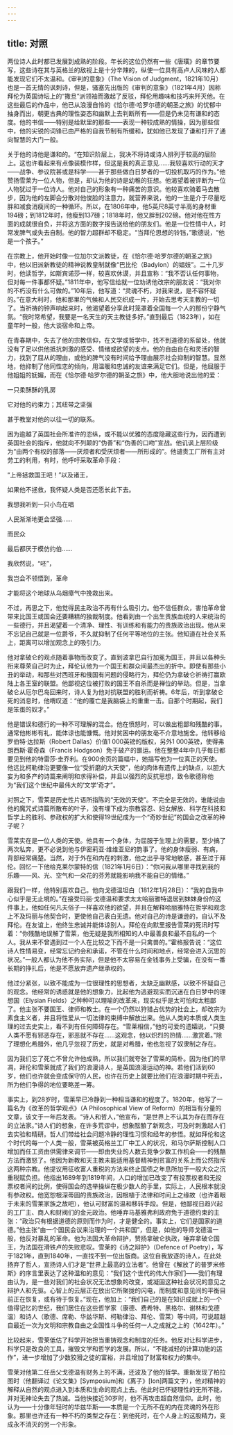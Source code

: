```yaml
---
---
---
```

title: 对照
---




两位诗人此时都已发展到成熟的阶段。年长的这位仍然有一些《唐璜》的章节要写，这些诗在其与英格兰的敌视上是十分辛辣的，纵使一位具有高卢人风味的人都能发现它们不太温和。《审判的意象》（The Vision of Judgment，1821年10月）也是一首无情的讽刺诗，但是，骚塞先出版的《审判的意象》（1821年4月）因称拜伦为英国诗坛上的“撒旦”派领袖而激起了反驳，拜伦用趣味和技巧来歼灭他。在这些最后的作品中，他已从浪漫自怜的《恰尔德·哈罗尔德的朝圣之旅》的忧郁中抽身而出，朝更古典的理性姿态和幽默上去判断所有——但是仍未见有谦和的态度。他的书信——特别是给默里的那些——表现一种较成熟的情操，因为那些信中，他的尖锐的词锋已由严格的自我节制有所缓和，犹如他已发现了谦和打开了通向智慧的大门一般。

关于他的诗他是谦和的。“在知识阶层上，我决不将诗或诗人排列于较高的层阶上。这也许看起来有点像装模作样，但这是我的真正意见……我较喜欢行动的天才——战争、参议院甚或是科学——甚于那些做白日梦者的一切投机取巧的作为。”他赞扬雪莱为一位人物，但是，却认为他的诗是幼稚的狂想。他渴望着被评断为一位人物犹过于一位诗人。他对自己的形象有一种痛苦的意识。他较喜欢骑着马去散步，因为他的左脚会分散对他俊脸的注意力。就营养来说，他的一生是介于尽量吃胖和减食消瘦间的一种循环。所以，在1806年中，他5英尺8英寸半高的身材重194磅；到1812年时，他瘦到137磅；1818年时，他又胖到202磅。他对他在性方面的成就很自负，并将这方面的数字报告送给他的朋友们。他是一位性情中人，时常发脾气或失去自制。他的智力超群却不稳定。“当拜伦思想的铃铛，”歌德说，“他是一个孩子。”

在宗教上，他开始时像一位加尔文派教徒，在《恰尔德·哈罗尔德的朝圣之旅》中，他以旧派新教徒的精神说教皇制就像“巴比伦（Badylon）的娼妓”。二十几岁时，他读哲学，如斯宾诺莎一样，较喜欢休谟，并且宣称：“我不否认任何事物，但对每一件事都怀疑。”1811年中，他写信给就一位劝诱他改宗的朋友说：“我对你的不朽没有什么可做的。”10年后，他写道：“灵魂不朽，对我来说，是不容怀疑的。”在意大利时，他和那里的气候和人民交织成一片，开始去思考天主教的一切了。当祈祷的钟声响起来时，他渴望着分享此时笼罩着全国每一个人的那份宁静气氛。“我时常希望，我要是一名天生的天主教徒多好。”直到最后（1823年），如在童年时一般，他大谈宿命和上帝。

在青春期中，失去了他的宗教信仰，在文学或哲学中，找不到道德的系留处，他就没有了足以供他抵抗刺激的感受、情绪或欲望的支点。他的自由自在和灵活的智力，找到了屈从的理由，或他的脾气没有时间给予理由展示社会抑制的智慧。显然地，他抑制了他同性恋的倾向，用温暖和忠诚的友谊来满足它们。但是，他屈服于他姐姐的妩媚，而在《恰尔德·哈罗尔德的朝圣之旅》中，他大胆地说出他的爱：

一只柔酥酥的乳房

它对他的约束力；其纽带之坚强

甚于教堂对他的以往一切的联系。



困为逾越了英国社会所准许的恣纵，或不能以优雅的态度隐藏这些行为，因而遭到英国社会的指斥，他就向不列颠的“伪善”和“伪善的口吻”宣战。他讥讽上层阶级为“由两个有权的部落——厌烦者和受厌烦者——所形成的”。他谴责工厂所有主对劳工的利用，有时，他呼吁采取革命手段：

“上帝拯救国王吧！”以及诸王，

如果他不拯救，我怀疑人类是否还愿长此下去。

我想我听到一只小鸟在唱

人民渐渐地更会坚强……

而民众

最后都厌于模仿约伯……

我欣然说，“呸”，

我岂会不领悟到，革命

才能将这个地球从乌烟瘴气中挽救出来。



不过，再思之下，他觉得民主政治不再有什么吸引力。他不信任群众，害怕革命曾带来比国王或国会还要糟糕的独裁制度。他看到由一个出生贵族血统的人来统治的一些德行，并且渴望着一个清净、理性、有训练和有能力的贵族政治出现。他从来不忘记自己就是一位爵爷，不久就抑制了任何平等地位的主张。他知道在社会关系上，距离可以增加观念上的吸引力。

他对拿破仑的观点随着事物而改变了。直到波拿巴自行加冕为国王，并且以各种头衔来尊荣自己时为止，拜伦认他为一个国王和群众间最杰出的折中。即使有那些小丑的举动，和那些对西班牙和俄国有问题的侵略行为，拜伦仍为拿破仑祈祷打赢欧陆上各王室的联盟。他鄙视这位被打败的国王不自杀而是禅位的举动。但是，当拿破仑从厄尔巴岛回来时，诗人复为他对抗联盟的胜利而祈祷。6年后，听到拿破仑死的消息时，他喟叹道：“他的覆亡是我脑袋上的重重一击。自那个时期起，我们是笨蛋的奴才。”

他是错误和德行的一种不可理解的混合。他在愤怒时，可以做出粗鄙和残酷的事。通常他彬彬有礼，能体谅也能慷慨。他对贫困中的朋友毫不介意地施舍。他转移给罗伯特·达拉斯（Robert Dallas）价值1 000英镑的版权，另外1 000英镑，使得弗朗西斯·霍奇森（Francis Hodgson）免于破产的噩运。他在整整4年中几乎每日都要见到他的特雷莎·圭乔利。在900余页的篇幅中，她描写他为一位真正的天使。他远比柯勒律治更要像一位“受折磨的大天使”，他的肉体有遗传上的缺点，以胆大妄为和多产的诗篇来阐明和求得补偿，并且以强烈的反抗思想，致令歌德称他为“我们这个世纪中最伟大的‘文学’奇才”。

对照之下，雪莱是历史性片语所指陈的“无效的天使”。不完全是无效的。谁能说由他的魔咒式诗篇所散布的叶子，没有埋下成为宗教容忍、妇女解放、科学在科技和哲学上的胜利、参政权的扩大和使得19世纪成为一个“奇妙世纪”的国会之改革的种子呢？

雪莱实在是一位人类的天使。他具有一个身体，为屈服于生理上的需要，至少搞了两次私奔，更不必说到他与伊密莉亚·维维亚尼的韵事了。他的身体瘦弱、有病，背部经常痛楚。当然，对于外在和内在的刺激，他之出乎寻常地敏感，甚至过于拜伦。回忆一下他给克莱尔蒙特的信（1821年1月6日）：“你问我从哪里寻找到我的乐趣——风、光、空气和一朵花的芬芳就能影响我不能自已的情绪。”

跟我们一样，他特别喜欢自己。他向戈德温坦白（1812年1月28日）：“我的自我中心似乎是无止境的。”在接受玛丽·戈德温和要求太太哈丽雅特退居到妹妹身份的这件事上，他如任何凡夫俗子一样喜欢他的欲望，并且在解释哈丽雅特在哲学和观念上不及玛丽与他契合时，更使他自己表白无遗。他对自己的诗是谦逊的，自认不及拜伦。在友谊上，他终生忠诚并能体谅别人。拜伦在向默里报告雪莱的死讯时写着：“你残酷地误解了雪莱，他无疑是我所相知的人中最善良和最不自私的一个人。我从来不曾遇到过一个人在比较之下而不是一只禽兽的。”霍格报告说：“这位诗人性情易变，经常忘记约会和承诺，不管在什么时间和地点，经常会进入沉思的状况。”一般人都认为他不务实际，但是他不太容易在金钱事务上受骗，在没有一番长期的挣扎后，他是不愿放弃遗产继承权的。

他过分紧张，以致不能成为一位很理性的思想者，太缺乏幽默感，以致不怀疑自己的观念。他经常的诱惑就是他的想象力，比起他为逃避现实而沉迷在白日梦中的理想国（Elysian Fields）之种种可以理喻的改革来，现实似乎是太可怕和太粗鄙了。他主张不要国王、律师和教士。在一个仍然以狩猎占优势的社会上，却改宗为素食主义者，并且将性爱从一切法律的束缚中解放出来。他从人类的本质或人类生理的过去史实上，看不到有任何障碍存在。“雪莱相信，”他的可爱的遗孀说，“只要人类不愿有邪恶存在，邪恶就不存在……这观念，他以炽烈的热情……激赏着。”除了理想化希腊外，他几乎忽视了历史，就是对希腊，他也忽视了奴隶制之存在。

因为我们忘了死亡不曾允许他成熟，所以我们就夸张了雪莱的简朴。因为他们的早凋，拜伦和雪莱就成了我们的浪漫诗人，是英国浪漫运动的神。若他们活到60岁，他们也许就会变成保守的人民，也许在历史上就要比他们在浪漫时期中死去，所为他们争得的地位要略差一筹。

事实上，到28岁时，雪莱早已冷静到一种相当谦和的程度了。1820年，他写了一篇名为《改革的哲学观点》（A Philosophical View of Reform）的相当有分量的文章，该文于一年后发表。“诗人和哲人，”他宣布，“是世界上不认其为存在而存在的立法家。”诗人们的想象，在许多荒谬中，想象酝酿了新观念，可及时刺激起人们去实验和精研。哲人们带给社会问题冷静的理性习惯和经年的参悟。就如拜伦和这个时代的每一个人类一般，雪莱被英格兰工厂中工人的状况，和马尔萨斯控制人口增加而任工资由供需律来调节——即由失业的人数去竞争少数工作机会——的残酷方法而激怒了。他因为新教和天主教未能适用基督精神到贫富的关系上而公然指斥这两种宗教。他提议用征收富人重税的方法来终止国债之年息所加于一般大众之沉重税赋负担。他指出1689年到1819年间，人口的增加已改变了有投票权者和无投票权者间的比例，使得国会的选举操纵在极少数人的手里，实际上，人民根本就没有参政权。他宽恕根深蒂固的贵族政治，因根植于法律和时间上之缘故（也许着眼于未来的雪莱家族之故吧），他认可财富的温和移转手段。但是，他鄙视日趋兴起的工厂主、商人和财阀们的金元政治。他唾弃马基雅弗利政府免于道德约束的主张：“政治只有根据道德的原则而作为时，才是健全的。事实上，它们是国家的道德。”他主张“由一个国民会议来治理的一个共和国”，但是，如他的导师戈德温一般，他反对暴乱的革命。他为法国大革命辩护，赞扬拿破仑执政，唾弃拿破仑国王，为法国在滑铁卢的失败悲叹。雪莱的《诗之辩护》（Defence of Poetry），写于1821年，直到1840年，一直找不到一位出版商。这位自我放逐的诗人，在此处扬弃了哲人，宣扬诗人们才是“世界上最高的立法者”。他曾在《解放了的普罗米修斯》的序言里表达了这种温和的意见：“我们这个世代的伟大作家们——我们有理由认为，是一些对我们的社会状况无法想象的改变，或凝固这种社会状况的意见之辩护人和先驱。心智上的云层正在放出它所聚拢的闪电，而制度和意见间的平衡目前正在恢复，或有待于恢复。”现在，他加上：“我们自己的是在知识成就上的一个值得记忆的世纪，我们居住在这些哲学家（康德、费希特、黑格尔、谢林和戈德温）和诗人（歌德、席勒、华兹华斯、柯勒律治、拜伦、雪莱）等中间，可说超越自最近一次为文明和宗教自由之全国性斗争的任何一人之成就之上的（1642年）。”

比较起来，雪莱低估了科学开始担当重铸观念和制度的任务。他反对让科学进步，科学只是改良的工具，摧毁文学和哲学的发展。所以，“不能减轻的计算功能的运作”，进一步增加了少数狡猾之徒的富裕，并且增加了财富和权力的集中。

雪莱对他第二任岳父戈德温有财务上的不满，还波及了他的哲学。重新发现了柏拉图时（他翻译过《论文集》[Symposium]和《离子》[Ion]两篇文字），他对精神的解释从自然的观点进入到本质和生命的观点上去。他此时已怀疑理性的无所不能，并对无神论失去了热诚。当他快接近30岁时，他不再攻击超自然信仰。此时，他认为——十分像年轻时的华兹华斯——本质是一个无所不在的内在灵魂的外在形象。那里也许还有一种不朽的类型之存在：到他死时，在个人身上的这股精力，变成永不消灭的另一个形象。